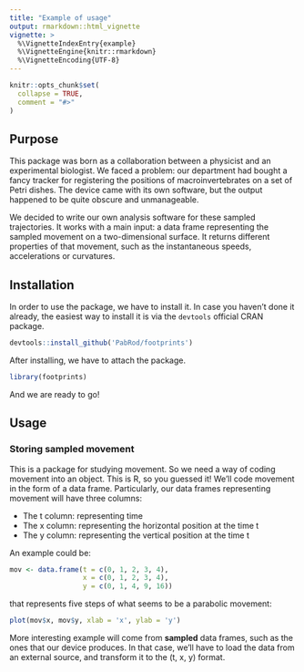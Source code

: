 ```yaml
---
title: "Example of usage"
output: rmarkdown::html_vignette
vignette: >
  %\VignetteIndexEntry{example}
  %\VignetteEngine{knitr::rmarkdown}
  %\VignetteEncoding{UTF-8}
---
```


```r
knitr::opts_chunk$set(
  collapse = TRUE,
  comment = "#>"
)
```
## Purpose

This package was born as a collaboration between a physicist and an experimental biologist.
We faced a problem: our department had bought a fancy tracker for registering the positions of macroinvertebrates on a set of Petri dishes.
The device came with its own software, but the output happened to be quite obscure and unmanageable.

We decided to write our own analysis software for these sampled trajectories.
It works with a main input: a data frame representing the sampled movement on a two-dimensional surface.
It returns different properties of that movement, such as the instantaneous speeds, accelerations or curvatures.

## Installation

In order to use the package, we have to install it.
In case you haven't done it already, the easiest way to install it is via the `devtools` official CRAN package.

```r
devtools::install_github('PabRod/footprints')
```

After installing, we have to attach the package.

```r
library(footprints)
```

And we are ready to go!

## Usage

### Storing sampled movement

This is a package for studying movement.
So we need a way of coding movement into an object.
This is R, so you guessed it! We'll code movement in the form of a data frame.
Particularly, our data frames representing movement will have three columns:

- The t column: representing time
- The x column: representing the horizontal position at the time t
- The y column: representing the vertical position at the time t

An example could be:

```r
mov <- data.frame(t = c(0, 1, 2, 3, 4), 
                  x = c(0, 1, 2, 3, 4), 
                  y = c(0, 1, 4, 9, 16))
```

that represents five steps of what seems to be a parabolic movement:

```r
plot(mov$x, mov$y, xlab = 'x', ylab = 'y')
```

More interesting example will come from **sampled** data frames, such as the ones that our device produces.
In that case, we'll have to load the data from an external source, and transform it to the (t, x, y) format.

